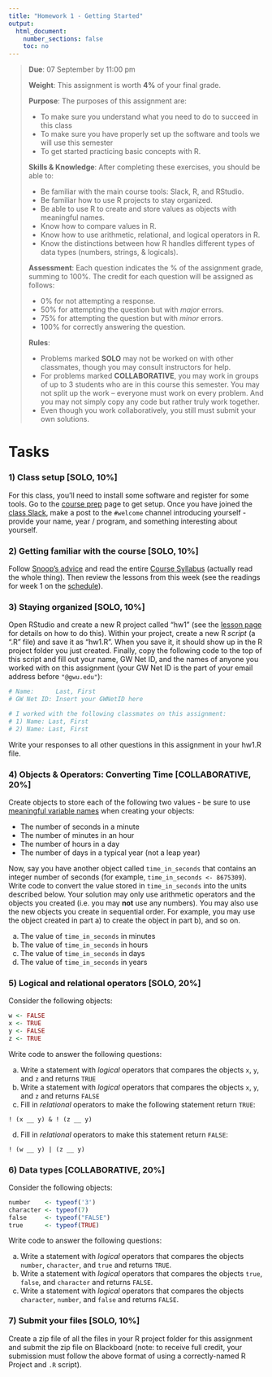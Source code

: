 ```yaml
---
title: "Homework 1 - Getting Started"
output:
  html_document:
    number_sections: false
    toc: no
---
```


> **Due**: 07 September by 11:00 pm
>
> **Weight**: This assignment is worth **4%** of your final grade.
>
> **Purpose**: The purposes of this assignment are:
>
> - To make sure you understand what you need to do to succeed in this class
> - To make sure you have properly set up the software and tools we will use this semester
> - To get started practicing basic concepts with R.
>
> **Skills & Knowledge**: After completing these exercises, you should be able to:
>
> - Be familiar with the main course tools: Slack, R, and RStudio.
> - Be familiar how to use R projects to stay organized.
> - Be able to use R to create and store values as objects with meaningful names.
> - Know how to compare values in R.
> - Know how to use arithmetic, relational, and logical operators in R.
> - Know the distinctions between how R handles different types of data types (numbers, strings, & logicals).
>
> **Assessment**: Each question indicates the % of the assignment grade, summing to 100%. The credit for each question will be assigned as follows:
>
> - 0% for not attempting a response.
> - 50% for attempting the question but with _major_ errors.
> - 75% for attempting the question but with _minor_ errors.
> - 100% for correctly answering the question.
>
> **Rules**:
>
> - Problems marked **SOLO** may not be worked on with other classmates, though you may consult instructors for help.
> - For problems marked **COLLABORATIVE**, you may work in groups of up to 3 students who are in this course this semester. You may not split up the work -- everyone must work on every problem. And you may not simply copy any code but rather truly work together.
> - Even though you work collaboratively, you still must submit your own solutions.

# Tasks

### 1) Class setup [SOLO, 10%]

For this class, you'll need to install some software and register for some tools. Go to the [course prep](L0-course-prep.html) page to get setup. Once you have joined the [class Slack](https://emse-p4a-f20.slack.com/), make a post to the `#welcome` channel introducing yourself - provide your name, year / program, and something interesting about yourself.

### 2) Getting familiar with the course [SOLO, 10%]

Follow [Snoop's advice](https://twitter.com/ryancbriggs/status/1293543531496308736?s=20) and read the entire [Course Syllabus](syllabus.html) (actually read the whole thing). Then review the lessons from this week (see the readings for week 1 on the [schedule](schedule.html)).

### 3) Staying organized [SOLO, 10%]

Open RStudio and create a new R project called "hw1" (see the [lesson page](L1.2-getting-started.html#RStudio_projects) for details on how to do this). Within your project, create a new R _script_ (a ".R" file) and save it as "hw1.R". When you save it, it should show up in the R project folder you just created. Finally, copy the following code to the top of this script and fill out your name, GW Net ID, and the names of anyone you worked with on this assignment (your GW Net ID is the part of your email address before `"@gwu.edu"`):

```r
# Name:      Last, First
# GW Net ID: Insert your GWNetID here

# I worked with the following classmates on this assignment:
# 1) Name: Last, First
# 2) Name: Last, First
```

Write your responses to all other questions in this assignment in your hw1.R file.

### 4) Objects & Operators: Converting Time [COLLABORATIVE, 20%]

Create objects to store each of the following two values - be sure to use [meaningful variable names](L1.2-getting-started.html#Use_meaningful_variable_names) when creating your objects:

- The number of seconds in a minute
- The number of minutes in an hour
- The number of hours in a day
- The number of days in a typical year (not a leap year)

Now, say you have another object called `time_in_seconds` that contains an integer number of seconds (for example, `time_in_seconds <- 8675309`). Write code to convert the value stored in `time_in_seconds` into the units described below. Your solution may only use arithmetic operators and the objects you created (i.e. you may **not** use any numbers). You may also use the new objects you create in sequential order. For example, you may use the object created in part a) to create the object in part b), and so on.

a) The value of `time_in_seconds` in minutes
b) The value of `time_in_seconds` in hours
c) The value of `time_in_seconds` in days
d) The value of `time_in_seconds` in years

### 5) Logical and relational operators  [SOLO, 20%]

Consider the following objects:

```r
w <- FALSE
x <- TRUE
y <- FALSE
z <- TRUE
```

Write code to answer the following questions:

a) Write a statement with _logical_ operators that compares the objects `x`, `y`, and `z` and returns `TRUE`
b) Write a statement with _logical_ operators that compares the objects `x`, `y`, and `z` and returns `FALSE`
c) Fill in _relational_ operators to make the following statement return `TRUE`:

`! (x __ y) & ! (z __ y)`

d) Fill in _relational_ operators to make this statement return `FALSE`:

`! (w __ y) | (z __ y)`

### 6) Data types [COLLABORATIVE, 20%]

Consider the following objects:

```r
number    <- typeof('3')
character <- typeof(7)
false     <- typeof("FALSE")
true      <- typeof(TRUE)
```

Write code to answer the following questions:

a) Write a statement with _logical_ operators that compares the objects `number`, `character`, and `true` and returns `TRUE`.
b) Write a statement with _logical_ operators that compares the objects `true`, `false`, and `character` and returns `FALSE`.
c) Write a statement with _logical_ operators that compares the objects `character`, `number`, and `false` and returns `FALSE`.

### 7) Submit your files [SOLO, 10%]

Create a zip file of all the files in your R project folder for this assignment and submit the zip file on Blackboard (note: to receive full credit, your submission must follow the above format of using a correctly-named R Project and `.R` script).

